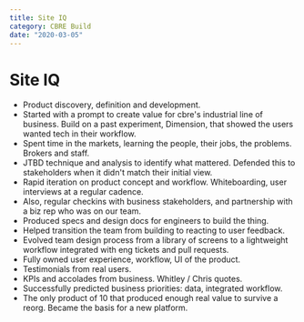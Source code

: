 ```yaml
---
title: Site IQ
category: CBRE Build
date: "2020-03-05"
---
```


# Site IQ

- Product discovery, definition and development.
- Started with a prompt to create value for cbre's industrial line of business. Build on a past experiment, Dimension, that showed the users wanted tech in their workflow.
- Spent time in the markets, learning the people, their jobs, the problems. Brokers and staff.
- JTBD technique and analysis to identify what mattered. Defended this to stakeholders when it didn't match their initial view.
- Rapid iteration on product concept and workflow. Whiteboarding, user interviews at a regular cadence.
- Also, regular checkins with business stakeholders, and partnership with a biz rep who was on our team.
- Produced specs and design docs for engineers to build the thing.
- Helped transition the team from building to reacting to user feedback.
- Evolved team design process from a library of screens to a lightweight workflow integrated with eng tickets and pull requests.
- Fully owned user experience, workflow, UI of the product.
- Testimonials from real users.
- KPIs and accolades from business. Whitley / Chris quotes.
- Successfully predicted business priorities: data, integrated workflow. 
- The only product of 10 that produced enough real value to survive a reorg. Became the basis for a new platform. 